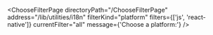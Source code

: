 

<ChooseFilterPage
  directoryPath="/ChooseFilterPage"
  address="/lib/utilities/i18n"
  filterKind="platform"
  filters={['js', 'react-native']}
  currentFilter="all"
  message={'Choose a platform:'}
/>
